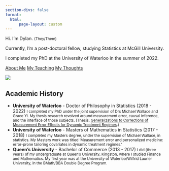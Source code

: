 ```yaml
---
section-divs: false
format:
  html:
      page-layout: custom
---
```


::: {.container .grid .px-4 .py-5 .border-bottom}
::: {.grid .g-col-8 .g-start-3 .my-5 .align-items-center .border-dark .border-1}
::: {.g-col-lg-12 .g-col-xl-6 .text-center .py-5}
<p class="display-6">Hi. I'm Dylan. <small class='fw-light'>(They/Them)</small></p>
<p class="fw-bold fs-4">Currently, I'm a post-doctoral fellow, studying Statistics at McGill University.</p class="fw-bold fs-4">
I completed my PhD at the University of Waterloo in the summer of 2022.

[About Me](/about.qmd){.btn .btn-info} [My Teaching](/teaching.qmd){.btn .btn-outline-success} [My Thoughts](/blog.qmd){.btn .btn-outline-primary}
:::
::: {.g-col-lg-12 .g-col-xl-6}
![](img/Headshot_LG.png){.img-thumbnail}
:::
::: 
:::

::: {.container .grid .mb-5}
::: {.grid .g-col-6 .g-start-4}
::: {.g-col-lg-12}
# Academic History
- **University of Waterloo** - Doctor of Philosophy in Statistics (2018 - 2022) <small class='fw-light d-block my-2'>I completed my PhD under the joint supervision of Drs Michael Wallace and Grace Yi. My thesis research revolved around measurement error, causal inference, and the interface of those subjects. (Thesis: [Generalizations to Corrections of Measurement Error Effects for Dynamic Treatment Regimes
](https://uwspace.uwaterloo.ca/handle/10012/18581){target="_blank"}.)</small>
- **University of Waterloo** - Masters of Mathematics in Statistics (2017 - 2018) <small class='fw-light d-block my-2'>I completed my Masters degree, under the supervision of Michael Wallace, in statistics. My Masters work was titled ‘Measurement error and personalized medicine: error-prone tailoring covariates in dynamic treatment regimes.’</small>
- **Queen's University** - Bachelor of Commerce (2013 - 2017) <small class='fw-light d-block my-2'>I did (three years) of my undergraduate at Queen’s University, Kingston, where I studied Finance and Mathematics. My first year was at the University of Waterloo/Wilfrid Laurier University, in the BMath/BBA Double Degree Program.</small>
:::
:::
:::